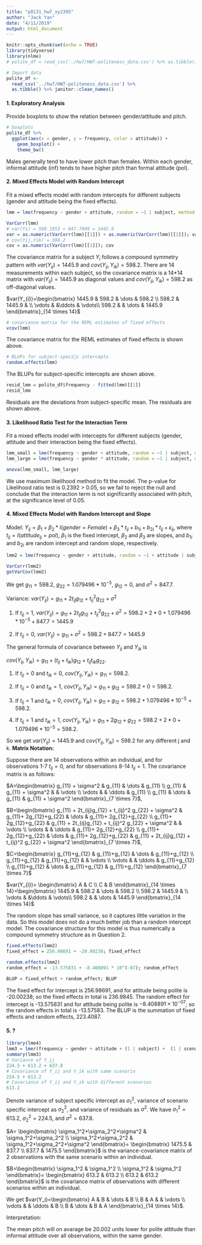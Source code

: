 ```yaml
---
title: "p8131_hw7_xy2395"
author: "Jack Yan"
date: "4/11/2019"
output: html_document
---
```


```r
knitr::opts_chunk$set(echo = TRUE)
library(tidyverse)
library(nlme)
# polite_df = read_csv('./hw7/HW7-politeness_data.csv') %>% as.tibble() %>% janitor::clean_names()
```

```r
# Import data
polite_df <- 
  read_csv('../hw7/HW7-politeness_data.csv') %>%
  as.tibble() %>% janitor::clean_names() 
```

#### 1. Exploratory Analysis

Provide boxplots to show the relation between gender/attitude and pitch.
```r
# boxplots 
polite_df %>%
  ggplot(aes(x = gender, y = frequency, color = attitude)) +
    geom_boxplot() +
    theme_bw()
```

Males generally tend to have lower pitch than females. Within each gender, informal attitude (inf) tends to have higher pitch than formal attitude (pol).

#### 2. Mixed Effects Model with Random Intercept

Fit a mixed effects model with random intercepts for different subjects (gender and attitude being the fixed effects).

```r
lmm = lme(frequency ~ gender + attitude, random = ~1 | subject, method = "REML", data = polite_df)

VarCorr(lmm)
# var(Yi) = 598.1953 + 847.7049 = 1445.9
var = as.numeric(VarCorr(lmm)[[1]]) + as.numeric(VarCorr(lmm)[[2]]); var 
# cov(Yij,Yik) = 598.2
cov = as.numeric(VarCorr(lmm)[[1]]); cov 
```

The covariance matrix for a subject $Y_i$ follows a compound symmetry pattern with $var(Y_{ij})=1445.9$ and $cov(Y_{ij},Y_{ik})=598.2$. There are 14 measurements within each subject, so the covariance matrix is a 14*14 matrix with $var(Y_{ij})=1445.9$ as diagonal values and $cov(Y_{ij},Y_{ik})=598.2$ as off-diagonal values.

$var(Y_{i})=\begin{bmatrix} 
    1445.9 &  598.2 & \dots & 598.2 \\
    598.2  & 1445.9 &               \\
    \vdots &        &\ddots & \vdots\\
    598.2  &        & \dots & 1445.9 
 \end{bmatrix}_{14 \times 14}$

```r
# covariance matrix for the REML estimates of fixed effects
vcov(lmm)
```

The covariance matrix for the REML estimates of fixed effects is shown above.

```r
# BLUPs for subject-speci􏰍c intercepts
random.effects(lmm)
```

The BLUPs for subject-specific intercepts are shown above. 

```r
resid_lmm = polite_df$frequency - fitted(lmm)[[1]]
resid_lmm
```

Residuals are the deviations from subject-specific mean. The residuals are shown above.


#### 3. Likelihood Ratio Test for the Interaction Term

Fit a mixed effects model with intercepts for different subjects (gender, attitude and their interaction being the fixed effects).

```r
lmm_small = lme(frequency ~ gender + attitude, random = ~1 | subject, method = "ML", data = polite_df)
lmm_large = lme(frequency ~ gender * attitude, random = ~1 | subject, method = "ML", data = polite_df)

anova(lmm_small, lmm_large)
```

We use maximum likelihood method to fit the model. The p-value for Likelihood ratio test is 0.2392 > 0.05, so we fail to reject the null and conclude that the interaction term is not significantly associated with pitch, at the significance level of 0.05.


#### 4. Mixed Effects Model with Random Intercept and Slope

Model: $Y_{ij}=\beta_1 + \beta_2*I(gender=Female)+\beta_3*t_{ij}+b_{1i}+b_{2i}*t_{ij}+ \epsilon_{ij}$, where $t_{ij}=I(attitude_{ij}=pol)$, $\beta_1$ is the fixed intercept, $\beta_2$ and $\beta_3$ are slopes, and $b_{1i}$ and $b_{2i}$ are random intercept and random slope, respectively.

```r
lmm2 = lme(frequency ~ gender + attitude, random = ~1 + attitude | subject, method = "REML", data = polite_df)

VarCorr(lmm2)
getVarCov(lmm2)
```
We get $g_{11}=598.2$, $g_{22}=1.079496*10^{-5}$, $g_{12}=0$, and $\sigma^2=847.7$. 

Variance:
$var(Y_{ij})=g_{11} + 2t_{ij}g_{12} + t_{ij}^2 g_{22} + \sigma^2$

1. If $t_{ij}= 1$, $var(Y_{ij})=g_{11} + 2t_{ij}g_{12} + t_{ij}^2 g_{22} + \sigma^2=598.2+2*0+1.079496*10^{-5}+847.7=1445.9$

2. If $t_{ij}= 0$, $var(Y_{ij})=g_{11} + \sigma^2=598.2+847.7=1445.9$

The general formula of covariance between $Y_{ij}$ and $Y_{ik}$ is

$cov(Y_{ij},Y_{ik})=g_{11}+ (t_{ij} + t_{ik})g_{12} +t_{ij}t_{ik}g_{22}$.

1. If $t_{ij}= 0$ and $t_{ik}=0$, $cov(Y_{ij},Y_{ik})=g_{11}= 598.2$.

2. If $t_{ij}= 0$ and $t_{ik}=1$, $cov(Y_{ij},Y_{ik})=g_{11}+g_{12}=598.2+0=598.2$.

3. If $t_{ij}= 1$ and $t_{ik}=0$, $cov(Y_{ij},Y_{ik})=g_{11}+g_{12}=598.2+1.079496*10^{-5}=598.2$.

4. If $t_{ij}= 1$ and $t_{ik}=1$, $cov(Y_{ij},Y_{ik})=g_{11}+ 2g_{12}+g_{22}=598.2+2*0+1.079496*10^{-5}=598.2$.

So we get $var(Y_{ij})= 1445.9$ and $cov(Y_{ij},Y_{ik})=598.2$ for any different j and k.
**Matrix Notation:**

Suppose there are 14 observations within an individual, and for observations 1-7 $t_{ij}=0$, and for observations 8-14 $t_{ij}=1$. The covariance matrix is as follows:

$A=\begin{bmatrix}
g_{11} + \sigma^2 & g_{11} & \dots & g_{11} \\
g_{11} & g_{11} + \sigma^2 &  & \vdots \\
\vdots &  & \ddots & g_{11} \\
g_{11} & \dots & g_{11} & g_{11} + \sigma^2 
\end{bmatrix}_{7 \times 7}$,

$B=\begin{bmatrix}
g_{11} + 2t_{ij}g_{12} + t_{ij}^2 g_{22} + \sigma^2 & g_{11}+ 2g_{12}+g_{22} & \dots & g_{11}+ 2g_{12}+g_{22} \\
g_{11}+ 2g_{12}+g_{22} & g_{11} + 2t_{ij}g_{12} + t_{ij}^2 g_{22} + \sigma^2 &  & \vdots \\
\vdots &  & \ddots & g_{11}+ 2g_{12}+g_{22} \\
g_{11}+ 2g_{12}+g_{22} & \dots & g_{11}+ 2g_{12}+g_{22} & g_{11} + 2t_{ij}g_{12} + t_{ij}^2 g_{22} + \sigma^2 
\end{bmatrix}_{7 \times 7}$,

$C=\begin{bmatrix}
g_{11}+g_{12} & g_{11}+g_{12} & \dots & g_{11}+g_{12} \\
g_{11}+g_{12} & g_{11}+g_{12} &  & \vdots \\
\vdots &  & \ddots & g_{11}+g_{12} \\
g_{11}+g_{12} & \dots & g_{11}+g_{12} & g_{11}+g_{12} 
\end{bmatrix}_{7 \times 7}$

$var(Y_{i})= \begin{bmatrix}
A & C \\
C & B 
\end{bmatrix}_{14 \times 14}=\begin{bmatrix} 
    1445.9 &  598.2 & \dots & 598.2 \\
    598.2  & 1445.9 &               \\
    \vdots &        &\ddots & \vdots\\
    598.2  &        & \dots & 1445.9 
 \end{bmatrix}_{14 \times 14}$

The random slope has small variance, so it captures little variation in the data. So this model does not do a much better job than a random intercept model. The covariance structure for this model is thus numerically a compound symmetry structure as in Question 2.

```r
fixed.effects(lmm2)
fixed_effect = 256.98691 + -20.00238; fixed_effect

random.effects(lmm2)
random_effect = -13.575831 + -8.408891 * 10^(-07); random_effect

BLUP = fixed_effect + random_effect; BLUP
```
The fixed effect for intercept is 256.98691, and for attitude being polite is -20.00238; so the fixed effects in total is 236.9845. The random effect for intercept is -13.575831 and for attitude being polite is $-8.408891 \times 10^{-07}$; so the random effects in total is -13.57583. The BLUP is the summation of fixed effects and random effects, 223.4087.

#### 5. ?
```r
library(lme4)
lmm3 = lmer(frequency ~ gender + attitude + (1 | subject) +  (1 | scenario), data = polite_df)
summary(lmm3)
# Variance of Y_ij
224.5 + 613.2 + 637.8
# Covariance of Y_ij and Y_ik with same scenario
224.5 + 613.2
# Covariance of Y_ij and Y_ik with different scenarios
613.2
```

Denote variance of subject specific intercept as $\sigma_1^2$, variance of scenario specific intercept as $\sigma_2^2$, and variance of residuals as $\sigma^2$. We have $\sigma_1^2=613.2$, $\sigma_2^2=224.5$, and $\sigma^2=637.8$.

$A=
\begin{bmatrix}
\sigma_1^2+\sigma_2^2+\sigma^2 & \sigma_1^2+\sigma_2^2 \\
\sigma_1^2+\sigma_2^2 & \sigma_1^2+\sigma_2^2+\sigma^2 
\end{bmatrix}=
\begin{bmatrix}
1475.5 & 837.7 \\
837.7 & 1475.5 
\end{bmatrix}$ is the variance-covariance matrix of 2 observations with the same scenario within an individual. 

$B=\begin{bmatrix}
\sigma_1^2 & \sigma_1^2 \\
\sigma_1^2 & \sigma_1^2 
\end{bmatrix}=
\begin{bmatrix}
613.2 & 613.2 \\
613.2 & 613.2 
\end{bmatrix}$ is the covariance matrix of observations with different scenarios within an individual.

We get $var(Y_i)=\begin{bmatrix}
A & B & \dots & B \\
B & A &  & \vdots \\
\vdots &  & \ddots & B \\
B & \dots & B & A
\end{bmatrix}_{14 \times 14}$.

Interpretation:

The mean pitch will on avarage be 20.002 units lower for polite attitude than informal attitude over all observations, within the same gender.




